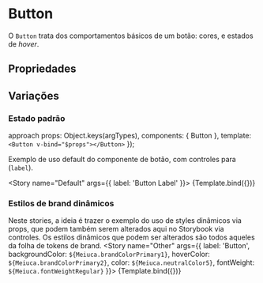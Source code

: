 

<Meta title="BaseComponents/Button" component={Button} />

# Button
O `Button` trata dos comportamentos básicos de um botão: cores, e estados de *hover*.
## Propriedades

<ArgsTable of={Button} />

## Variações

### Estado padrão

   approach
     props: Object.keys(argTypes),
    components: { Button },
    template: `
      <Button v-bind="$props"></Button>
      `
    });


Exemplo de uso default do componente de botão, com controles para (`label`).

<Story 
  name="Default"
  args={{ 
    label: 'Button Label'
  }}>
  {Template.bind({})}
</Story>

### Estilos de brand dinâmicos

Neste stories, a ideia é trazer o exemplo do uso de styles dinâmicos via props, 
que podem também serem alterados aqui no Storybook via controles.
Os estilos dinâmicos que podem ser alterados são todos aqueles da folha de tokens de brand.
<Story 
  name="Other"
  args={{ 
    label: 'Button',
    backgroundColor: `${Meiuca.brandColorPrimary1}`,
    hoverColor: `${Meiuca.brandColorPrimary2}`,
    color: `${Meiuca.neutralColor5}`,
    fontWeight: `${Meiuca.fontWeightRegular}`
  }}>
  {Template.bind({})}
</Story>